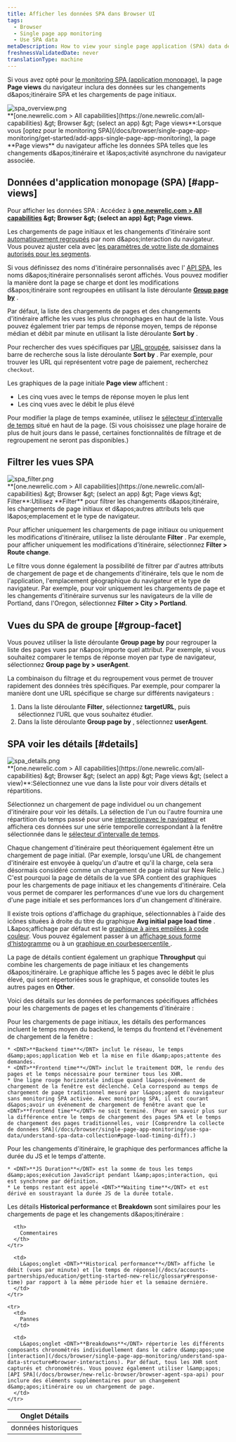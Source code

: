 ```yaml
---
title: Afficher les données SPA dans Browser UI
tags:
  - Browser
  - Single page app monitoring
  - Use SPA data
metaDescription: How to view your single page application (SPA) data details in browser.
freshnessValidatedDate: never
translationType: machine
---
```


Si vous avez opté pour [le monitoring SPA (application monopage)](/docs/browser/single-page-app-monitoring/get-started/welcome-single-page-app-monitoring), la page <DNT>**Page views**</DNT> du navigateur inclura des données sur les changements d&amp;apos;itinéraire SPA et les chargements de page initiaux.

<img title="spa_overview.png" alt="spa_overview.png" src="/images/browser_screenshot-full_spa-pageviews.webp" />

<figcaption>
  <DNT>**[one.newrelic.com &gt; All capabilities](https://one.newrelic.com/all-capabilities) &amp;gt; Browser &amp;gt; (select an app) &amp;gt; Page views**</DNT>:Lorsque vous [optez pour le monitoring SPA](/docs/browser/single-page-app-monitoring/get-started/add-apps-single-page-app-monitoring), la page <DNT>**Page views**</DNT> du navigateur affiche les données SPA telles que les changements d&amp;apos;itinéraire et l&amp;apos;activité asynchrone du navigateur associée.
</figcaption>

## Données d&apos;application monopage (SPA) [#app-views]

Pour afficher les données SPA : Accédez à <DNT>**[one.newrelic.com &gt; All capabilities](https://one.newrelic.com/all-capabilities) &amp;gt; Browser &amp;gt; (select an app) &amp;gt; Page views**</DNT>.

Les chargements de page initiaux et les changements d&apos;itinéraire sont [automatiquement regroupés](/docs/browser/new-relic-browser/configuration/group-browser-metrics-urls#hierarchy) par nom d&amp;apos;interaction du navigateur. Vous pouvez ajuster cela avec [les paramètres de votre liste de domaines autorisés pour les segments](/docs/browser/new-relic-browser/installation-configuration/url-whitelists-grouping-browser-metrics).

Si vous définissez des noms d&apos;itinéraire personnalisés avec l&apos; [API SPA](/docs/browser/new-relic-browser/browser-agent-spa-api), les noms d&amp;apos;itinéraire personnalisés seront affichés. Vous pouvez modifier la manière dont la page se charge et dont les modifications d&amp;apos;itinéraire sont regroupées en utilisant la liste déroulante [<DNT>**Group page by**</DNT>](/docs/browser/single-page-app-monitoring/use-spa-data/view-spa-data-new-relic-browser#group-facet) .

Par défaut, la liste des chargements de pages et des changements d&apos;itinéraire affiche les vues les plus chronophages en haut de la liste. Vous pouvez également trier par temps de réponse moyen, temps de réponse médian et débit par minute en utilisant la liste déroulante <DNT>**Sort by**</DNT> .

Pour rechercher des vues spécifiques par [URL groupée](/docs/browser/new-relic-browser/configuration/group-browser-metrics-urls#hierarchy), saisissez dans la barre de recherche sous la liste déroulante <DNT>**Sort by**</DNT> . Par exemple, pour trouver les URL qui représentent votre page de paiement, recherchez `checkout`.

Les graphiques de la page initiale <DNT>**Page view**</DNT> affichent :

* Les cinq vues avec le temps de réponse moyen le plus lent
* Les cinq vues avec le débit le plus élevé

Pour modifier la plage de temps examinée, utilisez le [sélecteur d&apos;intervalle de temps](/docs/query-your-data/explore-query-data/dashboards/manage-your-dashboard/#dash-time-picker) situé en haut de la page. (Si vous choisissez une plage horaire de plus de huit jours dans le passé, certaines fonctionnalités de filtrage et de regroupement ne seront pas disponibles.)

## Filtrer les vues SPA

<img title="spa_filter.png" alt="spa_filter.png" src="/images/browser_screenshot-full_spa-filters.webp" />

<figcaption>
  <DNT>**[one.newrelic.com &gt; All capabilities](https://one.newrelic.com/all-capabilities) &amp;gt; Browser &amp;gt; (select an app) &amp;gt; Page views &amp;gt; Filter**</DNT>:Utilisez <DNT>**Filter**</DNT> pour filtrer les changements d&amp;apos;itinéraire, les chargements de page initiaux et d&amp;apos;autres attributs tels que l&amp;apos;emplacement et le type de navigateur.
</figcaption>

Pour afficher uniquement les chargements de page initiaux ou uniquement les modifications d&apos;itinéraire, utilisez la liste déroulante <DNT>**Filter**</DNT> . Par exemple, pour afficher uniquement les modifications d’itinéraire, sélectionnez <DNT>**Filter &gt; Route change**</DNT>.

Le filtre vous donne également la possibilité de filtrer par d&apos;autres attributs de chargement de page et de changements d&apos;itinéraire, tels que le nom de l&apos;application, l&apos;emplacement géographique du navigateur et le type de navigateur. Par exemple, pour voir uniquement les chargements de page et les changements d&apos;itinéraire survenus sur les navigateurs de la ville de Portland, dans l&apos;Oregon, sélectionnez <DNT>**Filter &gt; City &gt; Portland**</DNT>.

## Vues du SPA de groupe [#group-facet]

Vous pouvez utiliser la liste déroulante <DNT>**Group page by**</DNT> pour regrouper la liste des pages vues par n&amp;apos;importe quel attribut. Par exemple, si vous souhaitez comparer le temps de réponse moyen par type de navigateur, sélectionnez <DNT>**Group page by &gt; userAgent**</DNT>.

La combinaison du filtrage et du regroupement vous permet de trouver rapidement des données très spécifiques. Par exemple, pour comparer la manière dont une URL spécifique se charge sur différents navigateurs :

1. Dans la liste déroulante <DNT>**Filter**</DNT>, sélectionnez <DNT>**targetURL**</DNT>, puis sélectionnez l’URL que vous souhaitez étudier.
2. Dans la liste déroulante <DNT>**Group page by**</DNT> , sélectionnez <DNT>**userAgent**</DNT>.

## SPA voir les détails [#details]

<img title="spa_details.png" alt="spa_details.png" src="/images/browser_screenshot-full_pageview-details.webp" />

<figcaption>
  <DNT>**[one.newrelic.com &gt; All capabilities](https://one.newrelic.com/all-capabilities) &amp;gt; Browser &amp;gt; (select an app) &amp;gt; Page views &amp;gt; (select a view)**</DNT>:Sélectionnez une vue dans la liste pour voir divers détails et répartitions.
</figcaption>

Sélectionnez un chargement de page individuel ou un changement d&apos;itinéraire pour voir les détails. La sélection de l&apos;un ou l&apos;autre fournira une répartition du temps passé pour une [interactionavec le navigateur](/docs/browser/single-page-app-monitoring/understand-spa-data-structure#browser-interactions) et affichera ces données sur une série temporelle correspondant à la fenêtre sélectionnée dans le [sélecteur d&apos;intervalle de temps](/docs/query-your-data/explore-query-data/dashboards/manage-your-dashboard/#dash-time-picker).

Chaque changement d&apos;itinéraire peut théoriquement également être un chargement de page initial. (Par exemple, lorsqu&apos;une URL de changement d&apos;itinéraire est envoyée à quelqu&apos;un d&apos;autre et qu&apos;il la charge, cela sera désormais considéré comme un chargement de page initial sur New Relic.) C&apos;est pourquoi la page de détails de la vue SPA contient des graphiques pour les chargements de page initiaux et les changements d&apos;itinéraire. Cela vous permet de comparer les performances d&apos;une vue lors du chargement d&apos;une page initiale et ses performances lors d&apos;un changement d&apos;itinéraire.

Il existe trois options d&apos;affichage du graphique, sélectionnables à l&apos;aide des icônes situées à droite du titre du graphique <DNT>**Avg initial page load time**</DNT> . L&amp;apos;affichage par défaut est le [graphique à aires empilées à code couleur](/docs/apm/new-relic-apm/ui-functions/standard-dashboard-features). Vous pouvez également passer à un [affichage sous forme d&apos;histogramme](/docs/apm/applications-menu/features/histograms-viewing-data-distribution) ou à un [graphique en courbespercentile ](/docs/apm/applications-menu/features/percentiles-comparing-ranked-data).

La page de détails contient également un graphique <DNT>**Throughput**</DNT> qui combine les chargements de page initiaux et les changements d&amp;apos;itinéraire. Le graphique affiche les 5 pages avec le débit le plus élevé, qui sont répertoriées sous le graphique, et consolide toutes les autres pages en <DNT>**Other**</DNT>.

Voici des détails sur les données de performances spécifiques affichées pour les chargements de pages et les changements d&apos;itinéraire :

<CollapserGroup>
  <Collapser id="page-load" title="Détails des performances du chargement initial de la page">
    Pour les chargements de page initiaux, les détails des performances incluent le temps moyen du backend, le temps du frontend et l&apos;événement de chargement de la fenêtre :

    * <DNT>**Backend time**</DNT> inclut le réseau, le temps d&amp;apos;application Web et la mise en file d&amp;apos;attente des demandes.
    * <DNT>**Frontend time**</DNT> inclut le traitement DOM, le rendu des pages et le temps nécessaire pour terminer tous les XHR.
    * Une ligne rouge horizontale indique quand l&apos;événement de chargement de la fenêtre est déclenché. Cela correspond au temps de chargement de page traditionnel mesuré par l&apos;agent du navigateur sans monitoring SPA activée. Avec monitoring SPA, il est courant d&apos;avoir un événement de chargement de fenêtre avant que le <DNT>**frontend time**</DNT> ne soit terminé. (Pour en savoir plus sur la différence entre le temps de chargement des pages SPA et le temps de chargement des pages traditionnelles, voir [Comprendre la collecte de données SPA](/docs/browser/single-page-app-monitoring/use-spa-data/understand-spa-data-collection#page-load-timing-diff).)
  </Collapser>

  <Collapser id="route-change" title="Détails des performances du changement d'itinéraire">
    Pour les changements d&apos;itinéraire, le graphique des performances affiche la durée du JS et le temps d&apos;attente.

    * <DNT>**JS Duration**</DNT> est la somme de tous les temps d&amp;apos;exécution JavaScript pendant l&amp;apos;interaction, qui est synchrone par définition.
    * Le temps restant est appelé <DNT>**Waiting time**</DNT> et est dérivé en soustrayant la durée JS de la durée totale.
  </Collapser>
</CollapserGroup>

Les détails <DNT>**Historical performance**</DNT> et <DNT>**Breakdown**</DNT> sont similaires pour les chargements de page et les changements d&amp;apos;itinéraire :

<table>
  <thead>
    <tr>
      <th style={{ width: "150px" }}>
        Onglet Détails
      </th>

      <th>
        Commentaires
      </th>
    </tr>
  </thead>

  <tbody>
    <tr>
      <td>
        données historiques
      </td>

      <td>
        L&apos;onglet <DNT>**Historical performance**</DNT> affiche le débit (vues par minute) et [le temps de réponse](/docs/accounts-partnerships/education/getting-started-new-relic/glossary#response-time) par rapport à la même période hier et la semaine dernière.
      </td>
    </tr>

    <tr>
      <td>
        Pannes
      </td>

      <td>
        L&apos;onglet <DNT>**Breakdowns**</DNT> répertorie les différents composants chronométrés individuellement dans le cadre d&amp;apos;une [interaction](/docs/browser/single-page-app-monitoring/understand-spa-data-structure#browser-interactions). Par défaut, tous les XHR sont capturés et chronométrés. Vous pouvez également utiliser l&amp;apos; [API SPA](/docs/browser/new-relic-browser/browser-agent-spa-api) pour inclure des éléments supplémentaires pour un changement d&amp;apos;itinéraire ou un chargement de page.
      </td>
    </tr>
  </tbody>
</table>